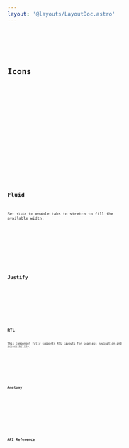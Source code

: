```yaml
---
layout: '@layouts/LayoutDoc.astro'
---
```




<Preview client:load>
	<Fragment slot="preview">
		<Example client:load />
	</Fragment>
	<Fragment slot="code">
		<Code code={ExampleRaw} lang="tsx" />
	</Fragment>
</Preview>

## Icons

<Preview client:load>
	<Fragment slot="preview">
		<ExampleIcons client:load />
	</Fragment>
	<Fragment slot="code">
		<Code code={ExampleIconsRaw} lang="tsx" />
	</Fragment>
</Preview>

<Preview client:load>
	<Fragment slot="preview">
		<ExampleIconsLabel client:load />
	</Fragment>
	<Fragment slot="code">
		<Code code={ExampleIconsLabelRaw} lang="tsx" />
	</Fragment>
</Preview>

## Fluid

Set `fluid` to enable tabs to stretch to fill the available width.

<Preview client:load>
	<Fragment slot="preview">
		<ExampleFluid client:load />
	</Fragment>
	<Fragment slot="code">
		<Code code={ExampleFluidRaw} lang="tsx" />
	</Fragment>
</Preview>

## Justify

<Preview client:load>
	<Fragment slot="preview">
		<ExampleJustify client:load />
	</Fragment>
	<Fragment slot="code">
		<Code code={ExampleJustifyRaw} lang="tsx" />
	</Fragment>
</Preview>

## RTL

This component fully supports RTL layouts for seamless navigation and accessibility.

<Preview client:load>
	<Fragment slot="preview">
		<ExampleRTL client:load />
	</Fragment>
	<Fragment slot="code">
		<Code code={ExampleRTLRaw} lang="tsx" />
	</Fragment>
</Preview>

## Anatomy

<Anatomy label="Tabs" isComponent>
	<Anatomy label="Tabs.List" isComponent>
		<Anatomy label="Tabs.Control" element="button" isComponent>
			<Anatomy label="label">
				<Anatomy descriptor="lead" element="span" />
				<Anatomy descriptor="children" element="span" />
			</Anatomy>
		</Anatomy>
	</Anatomy>
	<Anatomy label="Tabs.Content" isComponent>
		<Anatomy label="Tabs.Panel" isComponent />
	</Anatomy>
</Anatomy>

## API Reference

<ApiTable />
